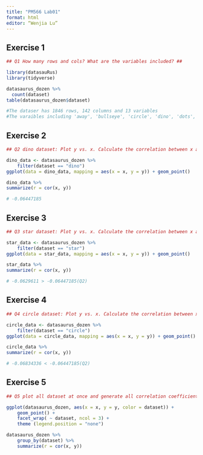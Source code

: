 ```yaml
---
title: "PM566 Lab01"
format: html
editor: “Wenjia Lu”
---
```


## Exercise 1

```r
## Q1 How many rows and cols? What are the variables included? ##

library(datasauRus)
library(tidyverse)

datasaurus_dozen %>% 
  count(dataset)
table(datasaurus_dozen$dataset)

#The dataser has 1846 rows, 142 columns and 13 variables
#The varaibles including 'away', 'bullseye', 'circle', 'dino', 'dots', 'h_lines', 'high_lines', 'slant_down', 'slant_up', 'star', 'v_lines', 'wide_lines', 'x_shape'

```

## Exercise 2

```r
## Q2 dino dataset: Plot y vs. x. Calculate the correlation between x and y? ##

dino_data <- datasaurus_dozen %>%
    filter(dataset == "dino")
ggplot(data = dino_data, mapping = aes(x = x, y = y)) + geom_point()

dino_data %>%
summarize(r = cor(x, y))

# -0.06447185

```

## Exercise 3

```r
## Q3 star dataset: Plot y vs. x. Calculate the correlation between x and y? ##

star_data <- datasaurus_dozen %>%
    filter(dataset == "star")
ggplot(data = star_data, mapping = aes(x = x, y = y)) + geom_point()

star_data %>%
summarize(r = cor(x, y))

# -0.0629611 > -0.06447185(Q2)

```

## Exercise 4

```r
## Q4 circle dataset: Plot y vs. x. Calculate the correlation between x and y? ##

circle_data <- datasaurus_dozen %>%
    filter(dataset == "circle")
ggplot(data = circle_data, mapping = aes(x = x, y = y)) + geom_point()

circle_data %>%
summarize(r = cor(x, y))

# -0.06834336 < -0.06447185(Q2)

```

## Exercise 5

```r
## Q5 plot all dataset at once and generate all correlation coefficients ##

ggplot(datasaurus_dozen, aes(x = x, y = y, color = dataset)) + 
    geom_point() +
    facet_wrap( ~ dataset, ncol = 3) +
    theme (legend.position = "none")

datasaurus_dozen %>%
    group_by(dataset) %>%
    summarize(r = cor(x, y))

```

